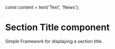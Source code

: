 
const content = text('Text', 'News');

<Meta title="Newskit/Section Header" component={SectionHeaderTitle} />

# Section Title component
Simple Framework for displaying a section title.

<Canvas>
  <Story name="Section Title">
    <ThemeProvider theme={TimesWebLightTheme}>
      <SectionHeader />
    </ThemeProvider>
  </Story>
</Canvas>